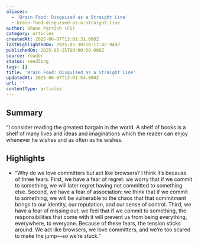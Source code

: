 ```yaml
---
aliases:
  - 'Brain Food: Disguised as a Straight Line'
  - brain-food-disguised-as-a-straight-line
author: Shane Parrish (FS)
category: articles
createdAt: 2025-06-07T13:01:31.000Z
lastHighlightedOn: 2025-05-30T10:17:42.949Z
publishedOn: 2025-05-25T00:00:00.000Z
source: reader
status: seedling
tags: []
title: 'Brain Food: Disguised as a Straight Line'
updatedAt: 2025-06-07T13:01:54.000Z
url: ''
contentType: articles
---
```

## Summary

“I consider reading the greatest bargain in the world. A shelf of books is a shelf of many lives and ideas and imaginations which the reader can enjoy whenever he wishes and as often as he wishes.

## Highlights

- “Why do we love committers but act like browsers? I think it’s because of three fears. First, we have a fear of regret: we worry that if we commit to something, we will later regret having not committed to something else. Second, we have a fear of association: we think that if we commit to something, we will be vulnerable to the chaos that that commitment brings to our identity, our reputation, and our sense of control. Third, we have a fear of missing out: we feel that if we commit to something, the responsibilities that come with it will prevent us from being everything, everywhere, to everyone. Because of these fears, the tension sticks around. We act like browsers, we love committers, and we’re too scared to make the jump—so we’re stuck.”
